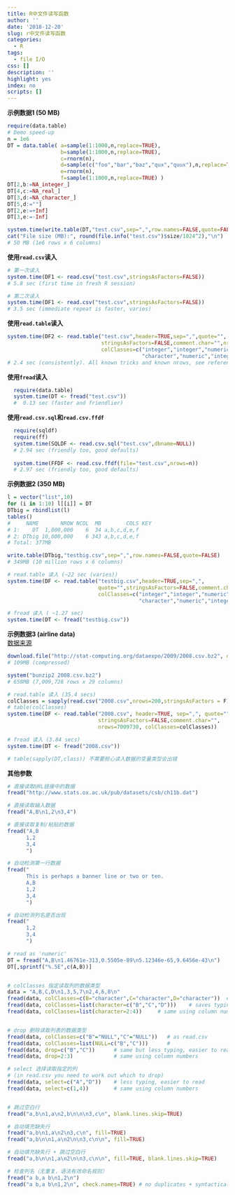```yaml
---
title: R中文件读写函数
author: ''
date: '2018-12-20'
slug: r中文件读写函数
categories:
  - R
tags:
  - file I/O
css: []
description: ''
highlight: yes
index: no
scripts: []
---
```


**示例数据1 (50 MB)**   
```r
require(data.table)
# Demo speed-up
n = 1e6
DT = data.table( a=sample(1:1000,n,replace=TRUE),
                 b=sample(1:1000,n,replace=TRUE),
                 c=rnorm(n),
                 d=sample(c("foo","bar","baz","qux","quux"),n,replace=TRUE),
                 e=rnorm(n),
                 f=sample(1:1000,n,replace=TRUE) )
DT[2,b:=NA_integer_]
DT[4,c:=NA_real_]
DT[3,d:=NA_character_]
DT[5,d:=""]
DT[2,e:=+Inf]
DT[3,e:=-Inf]

system.time(write.table(DT,"test.csv",sep=",",row.names=FALSE,quote=FALSE))
cat("File size (MB):", round(file.info("test.csv")$size/1024^2),"\n")
# 50 MB (1e6 rows x 6 columns)
```   

**使用`read.csv`读入**
```r
# 第一次读入
system.time(DF1 <- read.csv("test.csv",stringsAsFactors=FALSE))
# 5.8 sec (first time in fresh R session)

# 第二次读入
system.time(DF1 <- read.csv("test.csv",stringsAsFactors=FALSE))
# 3.5 sec (immediate repeat is faster, varies)
```   
**使用`read.table`读入**   
```r
system.time(DF2 <- read.table("test.csv",header=TRUE,sep=",",quote="",
                              stringsAsFactors=FALSE,comment.char="",nrows=n,
                              colClasses=c("integer","integer","numeric",
                                           "character","numeric","integer")))
# 2.4 sec (consistently). All known tricks and known nrows, see references.
```
**使用`fread`读入**   
```r
  require(data.table)
  system.time(DT <- fread("test.csv"))
  #  0.13 sec (faster and friendlier)
```

**使用`read.csv.sql`和`read.csv.ffdf`**   
```r
  require(sqldf)
  require(ff)
  system.time(SQLDF <- read.csv.sql("test.csv",dbname=NULL))
  # 2.94 sec (friendly too, good defaults)
  
  system.time(FFDF <- read.csv.ffdf(file="test.csv",nrows=n))
  # 2.97 sec (friendly too, good defaults)

```



**示例数据2 (350 MB)**
```r
l = vector("list",10)
for (i in 1:10) l[[i]] = DT
DTbig = rbindlist(l)
tables()
#     NAME       NROW NCOL  MB        COLS KEY
# 1:    DT  1,000,000    6  34 a,b,c,d,e,f    
# 2: DTbig 10,000,000    6 343 a,b,c,d,e,f    
# Total: 377MB

write.table(DTbig,"testbig.csv",sep=",",row.names=FALSE,quote=FALSE)
# 349MB (10 million rows x 6 columns)
```

```r
# read.table 读入 (~22 sec (varies))
system.time(DF <- read.table("testbig.csv",header=TRUE,sep=",",
                             quote="",stringsAsFactors=FALSE,comment.char="",nrows=1e7,
                             colClasses=c("integer","integer","numeric",
                                          "character","numeric","integer")))

# fread 读入 ( ~1.27 sec)
system.time(DT <- fread("testbig.csv"))
```   


**示例数据3 (airline data)**   
[数据来源](http://stat-computing.org/dataexpo/2009/the-data.html)   
```r
download.file("http://stat-computing.org/dataexpo/2009/2008.csv.bz2", destfile="2008.csv.bz2")
# 109MB (compressed)

system("bunzip2 2008.csv.bz2")
# 658MB (7,009,728 rows x 29 columns)

```

```r
# read.table 读入 (35.4 secs)
colClasses = sapply(read.csv("2008.csv",nrows=200,stringsAsFactors = F),class)
# table(colClasses)
system.time(DF <- read.table("2008.csv", header=TRUE, sep=",", quote="",
                             stringsAsFactors=FALSE,comment.char="",
                             nrows=7009730, colClasses=colClasses))

# fread 读入 (3.84 secs)
system.time(DT <- fread("2008.csv"))

# table(sapply(DT,class)) 不需要担心读入数据的变量类型会出错
```   


**其他参数**   
```r
# 直接读取URL链接中的数据
fread("http://www.stats.ox.ac.uk/pub/datasets/csb/ch11b.dat")

# 直接读取输入数据
fread("A,B\n1,2\n3,4")

# 直接读取复制/粘贴的数据
fread("A,B
      1,2
      3,4
      ")

# 自动检测第一行数据
fread("
      This is perhaps a banner line or two or ten.
      A,B
      1,2
      3,4
      ")

# 自动检测列名是否出现
fread("
      1,2
      3,4
      ")

# read as 'numeric'
DT = fread("A,B\n1.46761e-313,0.5505e-89\n5.12346e-65,9.6456e-43\n")   
DT[,sprintf("%.5E",c(A,B))]


# colClasses 指定读取列的数据类型
data = "A,B,C,D\n1,3,5,7\n2,4,6,8\n"
fread(data, colClasses=c(B="character",C="character",D="character"))  # as read.csv
fread(data, colClasses=list(character=c("B","C","D")))    # saves typing
fread(data, colClasses=list(character=2:4))     # same using column numbers


# drop 删除读取列表的数据类型
fread(data, colClasses=c("B"="NULL","C"="NULL"))   # as read.csv
fread(data, colClasses=list(NULL=c("B","C")))      #
fread(data, drop=c("B","C"))      # same but less typing, easier to read
fread(data, drop=2:3)             # same using column numbers

# select 选择读取指定的列
# (in read.csv you need to work out which to drop)
fread(data, select=c("A","D"))    # less typing, easier to read
fread(data, select=c(1,4))        # same using column numbers


# 跳过空白行
fread("a,b\n1,a\n2,b\n\n\n3,c\n", blank.lines.skip=TRUE)

# 自动填充缺失行
fread("a,b\n1,a\n2\n3,c\n", fill=TRUE)
fread("a,b\n\n1,a\n2\n\n3,c\n\n", fill=TRUE)

# 自动填充缺失行 + 跳过空白行
fread("a,b\n\n1,a\n2\n\n3,c\n\n", fill=TRUE, blank.lines.skip=TRUE)

# 检查列名（无重复，语法有效命名规则）
fread("a b,a b\n1,2\n")
fread("a b,a b\n1,2\n", check.names=TRUE) # no duplicates + syntactically valid names
```   








